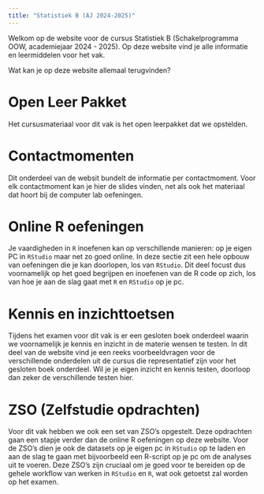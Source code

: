 ```yaml
---
title: "Statistiek B (AJ 2024-2025)"
---
```


Welkom op de website voor de cursus Statistiek B (Schakelprogramma OOW, academiejaar 2024 - 2025). Op deze website vind je alle informatie en leermiddelen voor het vak. 

Wat kan je op deze website allemaal terugvinden?

# Open Leer Pakket

Het cursusmateriaal voor dit vak is het open leerpakket dat we opstelden.

# Contactmomenten

Dit onderdeel van de websit bundelt de informatie per contactmoment. Voor elk contactmoment kan je hier de slides vinden, net als ook het materiaal dat hoort bij de computer lab oefeningen. 

# Online R oefeningen

Je vaardigheden in `R` inoefenen kan op verschillende manieren: op je eigen PC in `RStudio` maar net zo goed online. In deze sectie zit een hele opbouw van oefeningen die je kan doorlopen, los van `RStudio`. Dit deel focust dus voornamelijk op het goed begrijpen en inoefenen van de R code op zich, los van hoe je aan de slag gaat met `R` en `RStudio` op je pc.

# Kennis en inzichttoetsen

Tijdens het examen voor dit vak is er een gesloten boek onderdeel waarin we voornamelijk je kennis en inzicht in de materie wensen te testen. In dit deel van de website vind je een reeks voorbeeldvragen voor de verschillende onderdelen uit de cursus die representatief zijn voor het gesloten boek onderdeel. Wil je je eigen inzicht en kennis testen, doorloop dan zeker de verschillende testen hier.

# ZSO (Zelfstudie opdrachten)

Voor dit vak hebben we ook een set van ZSO's opgestelt. Deze opdrachten gaan een stapje verder dan de online R oefeningen op deze website. Voor de ZSO's dien je ook de datasets op je eigen pc in `RStudio` op te laden en aan de slag te gaan met bijvoorbeeld een R-script op je pc om de analyses uit te voeren. Deze ZSO's zijn cruciaal om je goed voor te bereiden op de gehele workflow van werken in `RStudio` en `R`, wat ook getoetst zal worden op het examen. 

